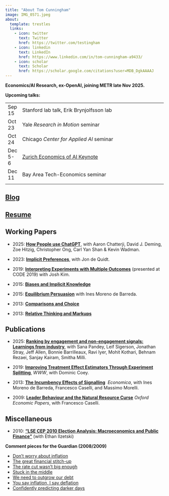 ```yaml
---
title: "About Tom Cunningham"
image: IMG_0571.jpeg
about:
  template: trestles
  links:
    - icon: twitter
      text: Twitter
      href: https://twitter.com/testingham
    - icon: linkedin
      text: LinkedIn
      href: https://www.linkedin.com/in/tom-cunningham-a9433/
    - icon: scholar
      text: Scholar
      href: https://scholar.google.com/citations?user=MDB_DgkAAAAJ
---
```


**Economics/AI Research, ex-OpenAI, joining METR late Nov 2025.**

**Upcoming talks:**

|         |                                                                                                                                                                                                           |
| ------- | --------------------------------------------------------------------------------------------------------------------------------------------------------------------------------------------------------- |
| Sep 15  | Stanford lab talk, Erik Brynjolfsson lab                                                                                                                                                                  |
| Oct 23  | Yale *Research in Motion* seminar                                                                                                                                                                         |
| Oct 24  | Chicago *Center for Applied AI* seminar                                                                                                                                                                   |                                                                                                       
| Dec 5-6 | [Zurich Economics of AI Keynote](https://lawecon.ethz.ch/conferences-workshops/workshop-in-ai-and-economics.html#:~:text=The%20Zurich%20Workshop%20in%20AI,economic%20analysis%20of%20AI%20technologies.) |
| Dec 11  | Bay Area Tech-Economics  seminar                                                                                                                                                                          |
|         |                                                                                                                                                                                                           |

<!-- **Resident fellow at the [Integrity Institute](https://integrityinstitute.org).** -->

##       [Blog](./index.html)

##       [Resume](./2023-03-13-resume-tom-cunningham.pdf)

##       Working Papers

- 2025: **[How People use ChatGPT](https://www.nber.org/papers/w34255)**, with Aaron Chatterji, David J. Deming, Zoe Hitzig, Christopher Ong, Carl Yan Shan & Kevin Wadman.

- 2023: **[Implicit Preferences](https://jondequidt.com/pdfs/paper_implicit.pdf)**, with Jon de Quidt.

- 2019: **[Interpreting Experiments with Multiple Outcomes](https://joshkim.org/files/InterpretingExperiments.pdf)** (presented at CODE 2019) with Josh Kim.

- 2015: **[Biases and Implicit Knowledge](https://scholar.google.com/citations?view_op=view_citation&hl=en&user=MDB_DgkAAAAJ&citation_for_view=MDB_DgkAAAAJ:WF5omc3nYNoC)**

- 2015: **[Equilibrium Persuasion](https://www.dropbox.com/s/75vv79wbwn4mcb7/CM-15-03-10.pdf?dl=0)** with Ines Moreno de Barreda.

- 2013: **[Comparisons and Choice](https://scholar.google.com/citations?view_op=view_citation&hl=en&user=MDB_DgkAAAAJ&citation_for_view=MDB_DgkAAAAJ:d1gkVwhDpl0C)**

- 2013: **[Relative Thinking and Markups](https://www.dropbox.com/s/gbrvbqg727v9h91/paper_markups.pdf?dl=0)**


##       Publications

- 2025: **[Ranking by engagement and non-engagement signals: Learnings from industry](https://nyaspubs.onlinelibrary.wiley.com/doi/10.1111/nyas.15399)**, with  Sana Pandey, Leif Sigerson, Jonathan Stray, Jeff Allen, Bonnie Barrilleaux, Ravi Iyer, Mohit Kothari, Behnam Rezaei, Sanjay Kairam, Smitha Milli.

- 2019: **[Improving Treatment Effect Estimators Through Experiment Splitting](https://research.fb.com/wp-content/uploads/2019/02/Improving-Treatment-Effect-Estimators-Through-Experiment-Splitting.pdf)**, *WWW*, with Dominic Coey.

- 2013: **[The Incumbency Effects of Signalling](https://onlinelibrary.wiley.com/doi/abs/10.1111/ecca.12060)**  *Economica*, with Ines Moreno de Barreda, Francesco Caselli, and Massimo Morelli.

- 2009: **[Leader Behaviour and the Natural Resource Curse](https://academic.oup.com/oep/article-abstract/61/4/628/2362031)** *Oxford Economic Papers*, with Francesco Caselli.


##       Miscellaneous

- 2010: **["LSE CEP 2010 Election Analysis: Macroeconomics and Public Finance"](http://cep.lse.ac.uk/pubs/download/ea013.pdf)** (with Ethan Ilzetski) 



**Comment pieces for the Guardian (2008/2009)**

- [Don't worry about inflation](http://www.guardian.co.uk/commentisfree/2008/oct/12/inflation-economy)
- [The great financial stitch-up](http://www.guardian.co.uk/commentisfree/2008/oct/26/creditcrunch-economics)
- [The rate cut wasn't big enough](http://www.guardian.co.uk/commentisfree/2009/jan/09/interest-rates-inflation-targets)
- [Stuck in the middle](http://www.guardian.co.uk/commentisfree/2009/jan/27/asset-prices-slump)
- [We need to outgrow our debt](http://www.guardian.co.uk/commentisfree/2009/feb/18/inflation-recession)
- [You say inflation, I say deflation](http://www.guardian.co.uk/commentisfree/2009/feb/26/inflation-consumer-price-index)
- [Confidently predicting darker days](https://www.theguardian.com/commentisfree/2009/apr/08/economy-recession)

<!-- Search Monster
Phillips Curves for US, GB, & FR, 1980-2007
Growth since 1600
Old Things
LSE Friday night macro group
Confidence intervals test
Quizzes: Milan v Paris, Dutch v French still life
Decisions, Games & Logic 2007
(June 07) A theory of fallacies (presentation for DGL 2007).
(1998) Stove's Gem & the Fallacy of Equivocation -->
